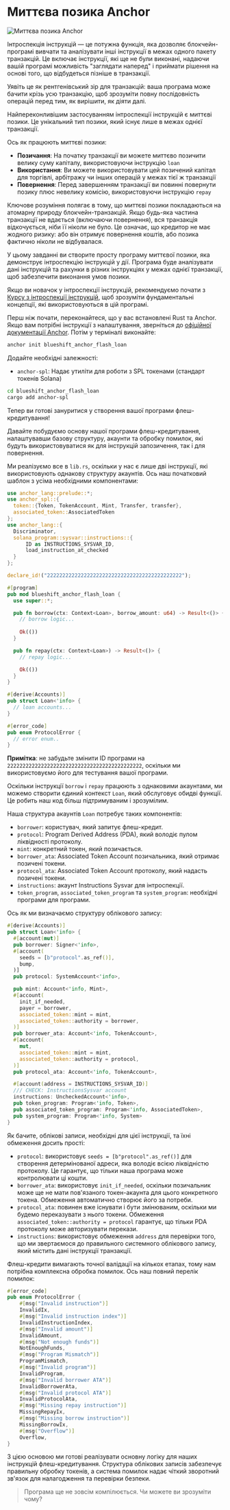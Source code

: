 
# Миттєва позика Anchor

![Миттєва позика Anchor](/graphics/challenge-banners/anchor-flash-loan.png)

Інтроспекція інструкцій — це потужна функція, яка дозволяє блокчейн-програмі вивчати та аналізувати інші інструкції в межах одного пакету транзакцій. Це включає інструкції, які ще не були виконані, надаючи вашій програмі можливість "заглядати наперед" і приймати рішення на основі того, що відбудеться пізніше в транзакції.

Уявіть це як рентгенівський зір для транзакцій: ваша програма може бачити крізь усю транзакцію, щоб зрозуміти повну послідовність операцій перед тим, як вирішити, як діяти далі.

Найпереконливішим застосуванням інтроспекції інструкцій є миттєві позики. Це унікальний тип позики, який існує лише в межах однієї транзакції.

Ось як працюють миттєві позики:
- **Позичання**: На початку транзакції ви можете миттєво позичити велику суму капіталу, використовуючи інструкцію `loan`
- **Використання**: Ви можете використовувати цей позичений капітал для торгівлі, арбітражу чи інших операцій у межах тієї ж транзакції
- **Повернення**: Перед завершенням транзакції ви повинні повернути позику плюс невелику комісію, використовуючи інструкцію `repay`

Ключове розуміння полягає в тому, що миттєві позики покладаються на атомарну природу блокчейн-транзакцій. Якщо будь-яка частина транзакції не вдається (включаючи повернення), вся транзакція відкочується, ніби її ніколи не було. Це означає, що кредитор не має жодного ризику: або він отримує повернення коштів, або позика фактично ніколи не відбувалася.

У цьому завданні ви створите просту програму миттєвої позики, яка демонструє інтроспекцію інструкцій у дії. Програма буде аналізувати дані інструкцій та рахунки в різних інструкціях у межах однієї транзакції, щоб забезпечити виконання умов позики.

Якщо ви новачок у інтроспекції інструкцій, рекомендуємо почати з [Курсу з інтроспекції інструкцій](/uk/courses/instruction-introspection), щоб зрозуміти фундаментальні концепції, які використовуються в цій програмі.

<ArticleSection name="Installation" id="installation" level="h2" />

Перш ніж почати, переконайтеся, що у вас встановлені Rust та Anchor. Якщо вам потрібні інструкції з налаштування, зверніться до [офіційної документації Anchor](https://www.anchor-lang.com/docs/installation). Потім у терміналі виконайте:

```bash
anchor init blueshift_anchor_flash_loan
```

Додайте необхідні залежності:
- `anchor-spl`: Надає утиліти для роботи з SPL токенами (стандарт токенів Solana)

```bash
cd blueshift_anchor_flash_loan
cargo add anchor-spl
```

Тепер ви готові зануритися у створення вашої програми флеш-кредитування!

<ArticleSection name="Template" id="template" level="h2" />

Давайте побудуємо основу нашої програми флеш-кредитування, налаштувавши базову структуру, акаунти та обробку помилок, які будуть використовуватися як для інструкцій запозичення, так і для повернення.

Ми реалізуємо все в `lib.rs`, оскільки у нас є лише дві інструкції, які використовують однакову структуру акаунтів. Ось наш початковий шаблон з усіма необхідними компонентами:

```rust
use anchor_lang::prelude::*;
use anchor_spl::{
  token::{Token, TokenAccount, Mint, Transfer, transfer}, 
  associated_token::AssociatedToken
}; 
use anchor_lang::{
  Discriminator,
  solana_program::sysvar::instructions::{
      ID as INSTRUCTIONS_SYSVAR_ID,
      load_instruction_at_checked
  }
};

declare_id!("22222222222222222222222222222222222222222222");

#[program]
pub mod blueshift_anchor_flash_loan {
  use super::*;

  pub fn borrow(ctx: Context<Loan>, borrow_amount: u64) -> Result<()> {
    // borrow logic...
    
    Ok(())
  }

  pub fn repay(ctx: Context<Loan>) -> Result<()> {
    // repay logic...

    Ok(())
  }
}

#[derive(Accounts)]
pub struct Loan<'info> {
  // loan accounts...
}

#[error_code]
pub enum ProtocolError {
  // error enum..
}
```

**Примітка**: не забудьте змінити ID програми на `22222222222222222222222222222222222222222222`, оскільки ми використовуємо його для тестування вашої програми.

<ArticleSection name="Accounts" id="accounts" level="h2" />

Оскільки інструкції `borrow` і `repay` працюють з однаковими акаунтами, ми можемо створити єдиний контекст `Loan`, який обслуговує обидві функції. Це робить наш код більш підтримуваним і зрозумілим.

Наша структура акаунтів `Loan` потребує таких компонентів:
- `borrower`: користувач, який запитує флеш-кредит.
- `protocol`: Program Derived Address (PDA), який володіє пулом ліквідності протоколу.
- `mint`: конкретний токен, який позичається.
- `borrower_ata`: Associated Token Account позичальника, який отримає позичені токени.
- `protocol_ata`: Associated Token Account протоколу, який надасть позичені токени.
- `instructions`: акаунт Instructions Sysvar для інтроспекції.
- `token_program`, `associated_token_program` та `system_program`: необхідні програми для програми.

Ось як ми визначаємо структуру облікового запису:

```rust
#[derive(Accounts)]
pub struct Loan<'info> {
  #[account(mut)]
  pub borrower: Signer<'info>,
  #[account(
    seeds = [b"protocol".as_ref()],
    bump,
  )]
  pub protocol: SystemAccount<'info>,

  pub mint: Account<'info, Mint>,
  #[account(
    init_if_needed,
    payer = borrower,
    associated_token::mint = mint,
    associated_token::authority = borrower,
  )]
  pub borrower_ata: Account<'info, TokenAccount>,
  #[account(
    mut,
    associated_token::mint = mint,
    associated_token::authority = protocol,
  )]
  pub protocol_ata: Account<'info, TokenAccount>,

  #[account(address = INSTRUCTIONS_SYSVAR_ID)]
  /// CHECK: InstructionsSysvar account
  instructions: UncheckedAccount<'info>,
  pub token_program: Program<'info, Token>,
  pub associated_token_program: Program<'info, AssociatedToken>,
  pub system_program: Program<'info, System>
}
```

Як бачите, облікові записи, необхідні для цієї інструкції, та їхні обмеження досить прості:
- `protocol`: використовує `seeds = [b"protocol".as_ref()]` для створення детермінованої адреси, яка володіє всією ліквідністю протоколу. Це гарантує, що тільки наша програма може контролювати ці кошти.
- `borrower_ata`: використовує `init_if_needed`, оскільки позичальник може ще не мати пов'язаного токен-акаунта для цього конкретного токена. Обмеження автоматично створює його за потреби.
- `protocol_ata`: повинен вже існувати і бути змінюваним, оскільки ми будемо переказувати з нього токени. Обмеження `associated_token::authority = protocol` гарантує, що тільки PDA протоколу може авторизувати перекази.
- `instructions`: використовує обмеження `address` для перевірки того, що ми звертаємося до правильного системного облікового запису, який містить дані інструкції транзакції.

<ArticleSection name="Errors" id="errors" level="h2" />

Флеш-кредити вимагають точної валідації на кількох етапах, тому нам потрібна комплексна обробка помилок. Ось наш повний перелік помилок:

```rust
#[error_code]
pub enum ProtocolError {
    #[msg("Invalid instruction")]
    InvalidIx,
    #[msg("Invalid instruction index")]
    InvalidInstructionIndex,
    #[msg("Invalid amount")]
    InvalidAmount,
    #[msg("Not enough funds")]
    NotEnoughFunds,
    #[msg("Program Mismatch")]
    ProgramMismatch,
    #[msg("Invalid program")]
    InvalidProgram,
    #[msg("Invalid borrower ATA")]
    InvalidBorrowerAta,
    #[msg("Invalid protocol ATA")]
    InvalidProtocolAta,
    #[msg("Missing repay instruction")]
    MissingRepayIx,
    #[msg("Missing borrow instruction")]
    MissingBorrowIx,
    #[msg("Overflow")]
    Overflow,
}
```

З цією основою ми готові реалізувати основну логіку для наших інструкцій флеш-кредитування. Структура облікових записів забезпечує правильну обробку токенів, а система помилок надає чіткий зворотний зв'язок для налагодження та перевірки безпеки.

> Програма ще не зовсім компілюється. Чи можете ви зрозуміти чому?